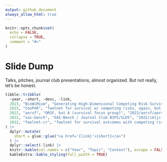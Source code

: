 ```yaml
---
output: github_document
always_allow_html: true
---
```


<!-- README.md is generated from README.Rmd. Please edit that file -->

```r
knitr::opts_chunk$set(
  echo = FALSE,
  collapse = TRUE,
  comment = "#>"
)
```

# Slide Dump

Talks, pitches, journal club presentations, almost organized. But not really, let's be honest.

```r
tibble::tribble(
  ~year, ~short, ~desc, ~link,
  2023, "BioWiMium", "Generating High-Dimensional Competing Risk Survival Settings", "2023/06-wimium/cr.pdf",
  2023, "CooPeR", "fwelnet for survival w/ competing risks, again, but... more. And renamed.", "2023/05-cooper/CooPeR.html",
  2022, "aorsf", "ORSF, but A (survival focus group)", "2022/aorsf/aorsf.html",
  2022, "xai-bench", "XAI-Bench / Journal Club BIPS/SLDS", "2022/imljc-xaibench/index.html",
  2022, "fwelnet-cr", "fwelnet for survival outcomes with competing risks (idea/pitch)", "2022/fwelnet-cr/fwelnet-cr.html"
) |>
  dplyr::mutate(
    short = glue::glue("<a href='{link}'>{short}</a>")
  ) |>
  dplyr::select(-link) |>
  knitr::kable(col.names = c("Year", "Topic", "Context"), escape = FALSE) |>
  kableExtra::kable_styling(full_width = TRUE)
```

